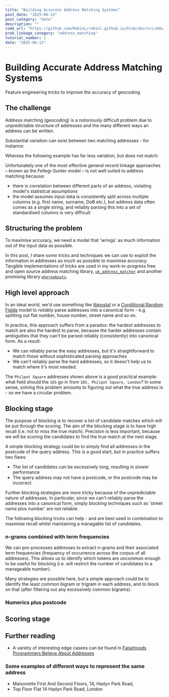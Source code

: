 ```yaml
---
title: "Building Accurate Address Matching Systems"
post_date: "2025-06-13"
post_category: "data"
description: ""
code_url: "https://github.com/RobinL/robinl.github.io/blob/dev/src/mdx/address_matching.mdx"
prob_linkage_category: "address_matching"
tutorial_number: 1
date: "2025-06-13"
---
```






# Building Accurate Address Matching Systems

<Subtitle>Feature engineering tricks to improve the accuracy of geocoding</Subtitle>


## The challenge


Address matching (geocoding) is a notoriously difficult problem due to unpredictable structure of addresses and the many different ways an address can be written.


Substantial variation can exist between two matching addresses - for instance:


<AddressComparison
  addressA="Flat 165 Block 3 Philpot Square, Hammersmith And Fulham"
  addressB="165, Philpot Square, London"
  isMatch={true}
/>

Whereas the following example has far less variation, but does not match:

<AddressComparison
  addressA="Flat A 24 Jubilee Street, London, LO1 23D"
  addressB="Flat A 25 Jubilee Street, London, LO1 23D"
  isMatch={false}
/>

Unfortunately one of the most effective general record linkage approaches – known as the <Link to="/intro_to_probabilistic_linkage/">Fellegi-Sunter model</Link> – is not well suited to address matching because:
- there is correlation between different parts of an address, violating model's statistical assumptions
- the model assumes input data is consistently split across multiple columns (e.g. first name, surname, DoB etc.), but address data often comes as a single string, and reliably parsing this into a set of standardised columns is very difficult

## Structuring the problem

To maximise accuracy, we need a model that 'wrings' as much information out of the input data as possible.

In this post, I share some tricks and techniques we can use to exploit the information in addresses as much as possible to maximise accuracy.  Tangible implementations of tricks are used in my work-in-progress free and open source address matching library, [`uk_address_matcher`](https://github.com/RobinL/uk_address_matcher) and another promising library [`whereabouts`](https://github.com/ajl2718/whereabouts).



## High level approach

In an ideal world, we'd use something like  [libpostal](https://github.com/openvenues/libpostal) or a [Conditional Random Fields](https://www.ons.gov.uk/methodology/methodologicalpublications/generalmethodology/onsworkingpaperseries/onsworkingpaperseriesno17usingdatasciencefortheaddressmatchingservice) model to _reliably_ parse addresses into a canonical form - e.g. splitting out flat number, house number, street name and so on.

In practice, this approach suffers from a paradox: the hardest addresses to match are also the hardest to parse, because the harder addresses contain ambiguities that they can't be parsed reliably (consistently) into canonical form.  As a result:
- We can reliably parse the easy addresses, but it's straightforward to match those without sophisticated parsing approaches
- We can't reliably parse the hard addresses, so it doesn't help us to match where it's most needed.

The `Philpot Square` addresses shown above is a good practical example: what field should the `165` go in from `165, Philpot Square, London`?  In some sense, solving this problem amounts to figuring out what the true address is - so we have a circular problem.


## Blocking stage

The purpose of blocking is to recover a list of candidate matches which will be put through the scoring.  The aim of the blocking stage is to have high recall (i.e. not to miss the true match).  Precision is less important, because we will be scoring the candidates to find the true match at the next stage.

A simple blocking strategy could be to simply find all addresses in the postcode of the query address.  This is a good start, but in practice suffers two flaws:
- The list of candidates can be excessively long, resulting in slower performance
- The query address may not have a postcode, or the postcode may be incorrect

Further blocking strategies are more tricky because of the unpredictable nature of addresses.  In particular, since we can't reliably parse the addresses into a canonical form, simply blocking techniques such as 'street name plus number' are not reliable.

The following blocking tricks can help - and are best used in combination to maximise recall whilst maintaining a managable list of candidates.

### n-grams combined with term frequencies

We can pre-processes addresses to extract n-grams and their associated term frequencies (frequency of occurrence across the corpus of all addresses).   This allows us to identify which tokens are uncommon enough to be useful for blocking (i.e. will restrict the number of candidates to a manageable number).

Many strategies are possible here, but a simple approach could be to identify the least common bigram or trigram in each address, and to block on that (after filtering out any excessively common bigrams).

### Numerics plus postcode















## Scoring stage


## Further reading

- A variety of interesting edge casees can be found in [Falsehoods Programmers Believe About Addresses](https://www.mjt.me.uk/posts/falsehoods-programmers-believe-about-addresses/)


### Some examples of different ways to represent the same address

- Maisonette First And Second Floors, 14, Hadyn Park Road,
- Top Floor Flat 14 Hadyn Park Road, London





<AddressComparison
  addressA="23A Marchant House, Jubilee Street, London, LO1 23D"
  addressB="Flat A, Top Floor, Marchant House, 23 Jubilee Street, Fulham, LO1 23D"
  isMatch={true}
/>
